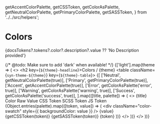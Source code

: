 
  getAccentColorPalette,
  getCSSToken,
  getColorAsPalette,
  getNeutralColorPalette,
  getPrimaryColorPalette,
  getSASSToken,
} from '../../src/helpers';

<Meta title="Tokens/Colors" />

# Colors

<p>{docsTokens?.tokens?.color?.description?.value ?? 'No Description provided'}</p>

{/* @todo: Make sure to add 'dark' when available! */}
{['light'].map(theme => (
  <>
    <h2 key={`${theme}-headline`}>Colors / {theme}</h2>
    <table className={`syn-theme-${theme}`} key={`${theme}-table`}>
      <tbody>
        {[
          ['Neutral', getNeutralColorPalette(true)],
          ['Primary', getPrimaryColorPalette(true)],
          ['Accent', getAccentColorPalette(true)],
          ['Error', getColorAsPalette('error', true)],
          ['Warning', getColorAsPalette('warning', true)],
          ['Success', getColorAsPalette('success', true)],
        ].map(([title, palette]) => (
          <>
            <tr key={title}>
              <th colSpan="5">{title}</th>
            </tr>
            <tr key={title}>
              <th>Color</th>
              <th>Raw Value</th>
              <th>CSS Token</th>
              <th>SCSS Token</th>
              <th>JS Token</th>
            </tr>
            {Object.entries(palette).map(([token, value]) => (
              <tr>
                <td>
                  <div className="color-swatch" style={{ backgroundColor: value }} />
                </td>
                <td>
                  <CopyRawHexValue value={getCSSToken(token)}>{value}</CopyRawHexValue>
                </td>
                <td>
                  <CopyToClipBoard value={getCSSToken(token)}>
                    {getCSSToken(token)}
                  </CopyToClipBoard>
                </td>
                <td>
                  <CopyToClipBoard value={getSASSToken(token)}>
                    {getSASSToken(token)}
                  </CopyToClipBoard>
                </td>
                <td>
                  <CopyToClipBoard value={token}>
                    {token}
                  </CopyToClipBoard>
                </td>
              </tr>
            ))}
          </>
        ))}
      </tbody>
    </table>
  </>
))}

<style>
{`
  .color-swatch {
    align-items: center;
    border-radius: 2px;
    box-shadow: 0 0 3px rgba(0, 0, 0, .2);
    display: flex;
    height: 40px;
    justify-content: center;
    width: 40px;
  }

  .copy-to-clipboard {
    text-align: center;
    width: 20px;
  }
`}
</style>
